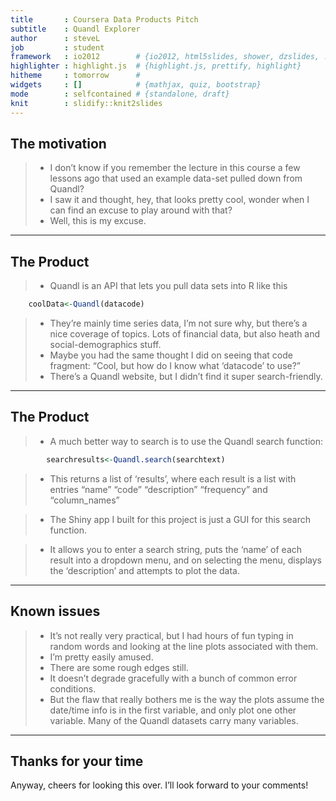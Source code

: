 ```yaml
---
title       : Coursera Data Products Pitch
subtitle    : Quandl Explorer
author      : steveL
job         : student
framework   : io2012        # {io2012, html5slides, shower, dzslides, ...}
highlighter : highlight.js  # {highlight.js, prettify, highlight}
hitheme     : tomorrow      # 
widgets     : []            # {mathjax, quiz, bootstrap}
mode        : selfcontained # {standalone, draft}
knit        : slidify::knit2slides
---
```


## The motivation

>- I don't know if you remember the lecture in this course a few lessons ago that used an example data-set pulled down from Quandl?
>- I saw it and thought, hey, that looks pretty cool, wonder when I can find an excuse to play around with that?
>- Well, this is my excuse.

---

## The Product

>- Quandl is an API that lets you pull data sets into R like this 

```r
    coolData<-Quandl(datacode)
```

>- They're mainly time series data, I'm not sure why, but there's a nice coverage of topics. Lots of financial data, but also heath and social-demographics stuff.
>- Maybe you had the same thought I did on seeing that code fragment: "Cool, but how do I know what 'datacode' to use?"
>- There's a Quandl website, but I didn't find it super search-friendly.

---

## The Product

>- A much better way to search is to use the Quandl search function:

```r
        searchresults<-Quandl.search(searchtext)
```

>- This returns a list of 'results', where each result is a list with entries "name" "code" "description"  "frequency" and "column_names"

>- The Shiny app I built for this project is just a GUI for this search function.

>- It allows you to enter a search string, puts the 'name' of each result into a dropdown menu, and on selecting the menu, displays the 'description' and attempts to plot the data.

---

## Known issues

>- It's not really very practical, but I had hours of fun typing in random words and looking at the line plots associated with them.
>- I'm pretty easily amused.
>- There are some rough edges still.
>- It doesn't degrade gracefully with a bunch of common error conditions.
>- But the flaw that really bothers me is the way the plots assume the date/time info is in the first variable, and only plot one other variable. Many of the Quandl datasets carry many variables.

---

## Thanks for your time

Anyway, cheers for looking this over. I'll look forward to your comments!